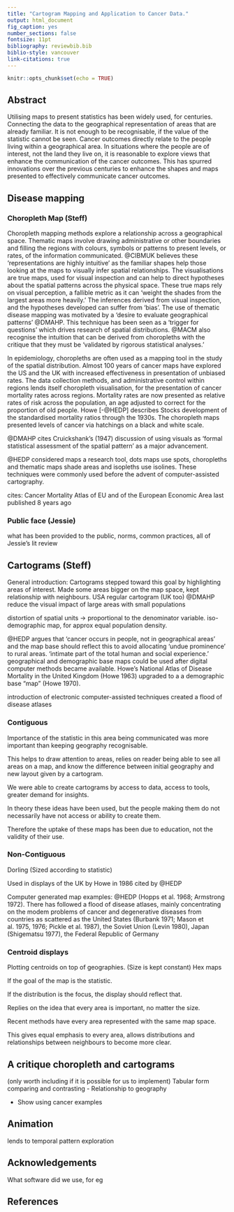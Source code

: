 ```yaml
---
title: "Cartogram Mapping and Application to Cancer Data."
output: html_document
fig_caption: yes
number_sections: false
fontsize: 11pt
bibliography: reviewbib.bib
biblio-style: vancouver
link-citations: true
---
```


```r
knitr::opts_chunk$set(echo = TRUE)
```
<!--
Author notes:
6000 words maximum.
focused  application  of  literature  to address  a  relevant  clinical  issue:
Mapping cancer outcomes
Cartogram applications should point to examples of cancer outcomes, with the main cartogram section discussing sources considered in grey literature review. Examples of political areas may be considered if cancer data is aggregated at these levels.

Future steps should consider applications not currently utilised for cancer outcome displays, where their use may improve decision making
-->


## Abstract

Utilising maps to present statistics has been widely used, for centuries.
Connecting the data to the geographical representation of areas that are already familiar.
It is not enough to be recognisable, if the value of the statistic cannot be seen. Cancer outcomes directly relate to the people living within a geographical area. In situations where the people are of interest, not the land they live on, it is reasonable to explore views that enhance the communication of the cancer outcomes. This has spurred innovations over the previous centuries to enhance the shapes and maps presented to effectively communicate cancer outcomes.


## Disease mapping

### Choropleth Map (Steff)

Choropleth mapping methods explore a relationship across a geographical space.
Thematic maps involve drawing administrative or other boundaries and filling the regions with colours, symbols or patterns to present levels, or rates, of the information communicated. @CIBMUK believes these 'representations are highly intuitive' as the familiar shapes help those looking at the maps to visually infer spatial relationships. 
The visualisations are true maps, used for visual inspection and can help to direct hypotheses about the spatial patterns across the physical space. 
These true maps rely on visual perception, a fallible metric as it can 'weight the shades from the largest areas more heavily.' The inferences derived from visual inspection, and the hypotheses developed can suffer from 'bias'. The use of thematic disease mapping was motivated by a 'desire to evaluate geographical patterns' @DMAHP. This technique has been seen as a 'trigger for questions' which drives research of spatial distributions. @MACM also recognise the intuition that can be derived from choropleths with the critique that they must be 'validated by rigorous statistical analyses.' 

In epidemiology, choropleths are often used as a mapping tool in the study of the spatial distribution. 
Almost 100 years of cancer maps have explored the US and the UK with increased effectiveness in presentation of unbiased rates. 
The data collection methods, and administrative control within regions lends itself choropleth visualisation, for the presentation of cancer mortality rates across regions. Mortality rates are now presented as relative rates of risk across the population, an age adjusted to correct for the proportion of old people. Howe [-@HEDP] describes Stocks development of the standardised mortality ratios through the 1930s. The choropleth maps presented levels of cancer via hatchings on a black and white scale. 


@DMAHP cites Cruickshank's (1947) discussion of using visuals as 'formal statistical assessment of the spatial pattern' as a major advancement.

@HEDP considered maps a research tool, dots maps use spots, choropleths and thematic maps shade areas and isopleths use isolines. These  techniques were commonly used before the advent of computer-assisted cartography.



<!--
Clear examples of:
White paper example for published Atlases
-methods they use
-->

cites: Cancer Mortality Atlas of EU and of the European Economic Area last published 8 years ago

### Public face (Jessie)

what has been provided to the public, norms, common practices, all of Jessie's lit review


## Cartograms (Steff)

General introduction:
Cartograms stepped toward this goal by highlighting areas of interest. Made some areas bigger on the map space, kept relationship with neighbours.
USA regular cartogram (UK too)
@DMAHP reduce the visual impact of large areas with small populations

distortion of spatial units -> proportional to the denominator variable. iso-demographic map, for approx equal population density.

@HEDP argues that 'cancer occurs in people, not in geographical areas' and the map base should reflect this to avoid allocating 'undue prominence' to rural areas.
'intimate part of the total human and social experience.'
geographical and demographic base maps could be used after digital computer methods became available.
Howe's National Atlas of Disease Mortality in the United Kingdom (Howe 1963) upgraded to a 
a demographic base "map" (Howe 1970).


introduction of electronic computer-assisted techniques created a flood of disease atlases

### Contiguous
Importance of the statistic in this area being communicated was more important than keeping geography recognisable.

This helps to draw attention to areas, relies on reader being able to see all areas on a map, and know the difference between initial geography and new layout given by a cartogram.

We were able to create cartograms by access to data, access to tools, greater demand for insights.

In theory these ideas have been used, but the people making them do not necessarily have not access or ability to create them.

Therefore the uptake of these maps has been due to education, not the validity of their use.

### Non-Contiguous

Dorling (Sized according to statistic)

Used in displays of the UK by Howe in 1986 cited by @HEDP
<!--
## Temporal displays
-->

Computer generated map examples:  @HEDP
(Hopps et al. 1968; Armstrong 1972). There
has followed a flood of disease atlases, mainly concentrating on the modem problems of cancer and degenerative diseases from countries as scattered as the United States (Burbank 1971; Mason et al. 1975, 1976; Pickle et al. 1987), the Soviet Union (Levin 1980), Japan (Shigematsu 1977), the Federal Republic of Germany

### Centroid displays

Plotting centroids on top of geographies. (Size is kept constant)
Hex maps

If the goal of the map is the statistic.

If the distribution is the focus, the display should reflect that.

Replies on the idea that every area is important, no matter the size.

Recent methods have every area represented with the same map space.

This gives equal emphasis to every area, allows distributions and relationships between neighbours to become more clear.

## A critique choropleth and cartograms

(only worth including if it is possible for us to implement)
Tabular form comparing and contrasting
- Relationship to geography

- Show using cancer examples

## Animation

lends to temporal pattern exploration

## Acknowledgements

What software did we use, for eg

## References

<!--
## Software
Commonly available tools to implement.
-->

<!--
### counts versus predictions

@SEMA
'Disease mapping is carried out to summarise spatial and spatio-temporal variation in risk.'
Descriptive statistic of the relationship between geography and a disease.
population, exposure, and health data may have point data or aggregated summaries (count data)
potentially be subject to a number of inaccuracies
diagnostic error or misclassification

Not only the counts, but population, migration, deaths and births are modelled across census years.

rapid visual summary of complex geographical information, descriptive purposes, to generate hypotheses, for surveillance, and to aid policy formation and resource allocation.

When using counts:
 small populations imply large variability in estimated rates
 
Decisions taken at this stage may be critical as apparent ‘clusters’ may depend crucially on the boundaries chosen in time or space: ‘The more narrowly the underlying population is defined, the less will be the number of expected cases, the greater will be the estimate of the excess rate, and often the more pronounced will be the statistical significance’ 
 
Using prediction:
assuming that neighbouring μi are correlated leads to a ‘clustering’ prior




Driven by progressions in computing, statistical methods and collection of data.

Models summarise relationships between counts of diseases and other factors.

Choropleth Maps, relationship between regions and spatial location. Able to represent all the occurrences within areas more cohesively, as total counts, or colours.


Urbanisation pushed people closer together, in workplaces and in homes.

Recognition of biases when utilising the geography to map people. Small areas contain more people, work towards representing regions of importance more clearly.
-->



